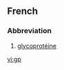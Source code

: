 {{see|GP|.gp}}
==French==

===Abbreviation===
{{infl|fr|abbreviation}}

# [[glycoprotéine]]

[[vi:gp]]